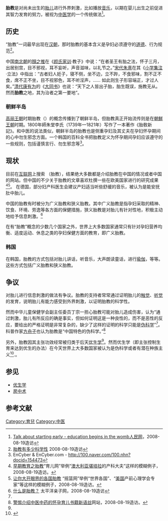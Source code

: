 {{medical}}
'''胎教'''是对尚未出生的[[胎儿|胎儿]]进行外界刺激，比如播放[[音乐|音乐]]，以期在婴儿出生之前促进其智力发育的努力，被视为[[中医学|中医学]]的一个传统做法<ref>[http://english.people.com.cn/90001/90776/6245116.html Talk about starting early - education begins in the womb][[人民网|人民网]]{{en}}，2008-08-19造访</ref>。

== 历史 ==
“胎教”一词最早出现在[[汉朝|汉朝]]，那时胎教的基本含义是孕妇必须遵守的[[道德|道德]]、行为规范<ref name="ding">[http://www.5460.ca/html/200611/t26315.html 胎教有多少科学性] {{Wayback|url=http://www.5460.ca/html/200611/t26315.html |date=20081025071119 }}2008-08-19造访</ref>。

中国[[南北朝|南北朝]]的[[顏之推|顏之推]]在《[[颜氏家训|颜氏家训]]·教子》中说：“在者圣王有胎之法，怀子三月，出居别宫，目不邪视，耳不妄听，声音滋味，以礼节之。”[[宋代|宋代]][[朱熹|朱熹]]在其《[[小学集注|小学集注]]·立法》中指出：“古者妇人妊子，寝不侧，坐不边，立不跸，不食邪味，割不正不食，席不正不坐，目不视邪色，耳不听淫声，…… 如此则生子形容端正，才过人矣。”[[清代|清代]][[康有为|康有为]]的《[[大同书|大同书]]》也说：“天下之人皆出子胎，胎生既误，施教无从。然而'''胎教'''之地，其为治者之第一要地”。

=== 朝鲜半岛 ===
[[高丽王朝|高丽王朝]]时期胎教（{{lang|ko|태교}}）的概念传播到了朝鲜半岛，但胎教真正开始流传则是在[[朝鮮王朝|朝鮮王朝]]时期。1800年師朱堂李氏（1739年—1821年）写作了一本著作《胎敎新記》。和中医的说法类似，朝鲜半岛的胎教也是侧重孕妇及其丈夫在孕妇怀孕期间的心中勿生邪念方面。一个韩国的百科全书把胎教定义为怀孕期间孕妇应该遵守的一些规则，包括谨慎言行、勿生邪念等<ref>EnCyber & EnCyber.com - http://100.naver.com/100.nhn?docid=154473</ref>。

== 现状 ==
目前在[[互联网|互联网]]上搜索 {{lang|en|fetal education}}（胎教），结果绝大多数都是介绍胎教在中国的情况或者中国的网站。但中国的不少关于胎教的文章喜欢杜撰一些在欧美国家进行的研究成果<ref>[http://www.ci123.com/category.php/34 早期教育之胎教]“育儿网”举例“[[澳大利亚|澳大利亚]][[堪培拉|堪培拉]]的产科大夫”这样的模糊例子，2008-08-19造访。</ref><ref>[http://www.yaolan.com/staticpage/zhineng/article28506.html 让你大开眼界的各国胎教] {{webarchive|url=https://web.archive.org/web/20080708194936/http://www.yaolan.com/staticpage/zhineng/article28506.html |date=2008-07-08 }}“摇篮网”举例“世界各国”、“[[美国|美国]]产前心理学会专家”等这样的模糊例子，2008-08-19造访。</ref>。 在德国，部分妇产科医生会建议产妇适当听些舒缓的音乐，被认为是能安抚肚中胎儿。

中国的胎教有时被分为广义胎教和狭义胎教。其中广义胎教是指孕妇采取的精神、饮食、环境、劳逸等各方面的保健措施，狭义胎教是对胎儿有针对性地，积极主动地给予信息刺激。<ref name="tai">[http://huaiyun.pckids.com.cn/taijiao/0711/201506.html 什么是胎教？] {{webarchive|url=https://web.archive.org/web/20080804104857/http://huaiyun.pckids.com.cn/taijiao/0711/201506.html |date=2008-08-04 }}太平洋亲子网，2008-08-19造访</ref>

在有“胎教”概念的少数几个国家之外，世界上大多数国家通常只有针对孕妇营养均衡、适度运动、休息之类的孕妇保健方面的教育，即广义胎教。

=== 韩国 ===
在韩国，胎教的方式包括对胎儿讲话，听音乐，大声朗读童话，进行[[瑜伽|瑜伽]]，等等。这些方式包括广义胎教和狭义胎教。

==争议==
对胎儿进行信息刺激的做法有争议。胎教的支持者常常通过证明胎儿的[[触觉|触觉]]、[[听觉|听觉]]的发育，说明胎儿有能力感受到外界刺激，以证明胎教的科学性。

然而中华儿童保健学会副主任委员丁宗一担心胎教可能对胎儿造成伤害，认为“通过刺激，胎儿有所反应的确是事实，但如何证明这是一种良性的，而不是恶性的反应，要给出的严格证明是非常复杂的，缺少了这样的证明的科学只能是[[伪科学|伪科学]]”<ref name="ding"/>。科普作家[[方舟子|方舟子]]也认为胎教是“中国特色的伪科学。”<ref>[http://www.xys.org/xys/ebooks/others/science/dajia9/zhongyi1698.txt 警惕介绍中医中药的怀孕育儿书籍][[新语丝|新语丝]]网站，2008-08-19造访。</ref>

另外，胎教因其主张功效经常被归类于后天[[优生学|优生学]]<ref name="tai"/>。然而优生学（即主张控制生育来达到优生的办法）在今天世界上大多数国家被认为是伪科学或者有潜在种族主义<ref> {{cite web |url=http://www.experiencefestival.com/a/Eugenics_-_What_is_eugenics/id/1371765 |title=Eugenics: Encyclopedia II |accessdate=2008-05-06 |work=Encyclopedia II |deadurl=yes |archiveurl=https://web.archive.org/web/20081208132644/http://www.experiencefestival.com/a/Eugenics_-_What_is_eugenics/id/1371765 |archivedate=2008-12-08 }}{{en}}</ref>.。

== 参见 ==
*[[优生学|优生学]]
*[[房中术|房中术]]

==参考文献==
<div class="references-small">
<references />
</div>

[[Category:育兒|Category:育兒]]
[[Category:中医|Category:中医]]